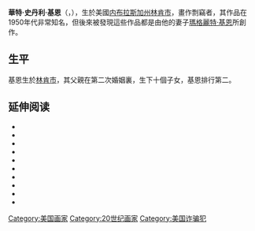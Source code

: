 {{Infobox person
| bgcolour      = #6495ED
| name          = 華特·基恩<br>Walter Keane
| image         = 
| imagesize     = 
| caption       =
| birth_name    = 華特·史丹利·基恩<br>（Walter Stanley Keane）
| birth_date    = {{Birth date|1915|10|7|mf=yes}}
| birth_place   = {{US}}[[内布拉斯加州|内布拉斯加州]][[林肯_(内布拉斯加州)|林肯市]]
| death_date    = {{Death date and age|2000|12|27|1915|10|7|mf=yes}}
| death_place   = {{US}}[[加利福尼亞州|加利福尼亞州]][[恩西尼塔斯_(加利福尼亚州)|恩西尼塔斯]]
| nationality   = {{USA}}
| field         = [[抄襲|抄襲]]
| spouse        = Barbara Ingham (div. 1952), <br>{{marriage|[[瑪格麗特·基恩|瑪格麗特·基恩]]|1955|1965|reason=div}}, <br>Joan Mervin (div)
| children      = 3
}}
'''華特·史丹利·基恩'''（{{lang-en|Walter Stanley Keane}}，{{bd|1915年|10月7日|2000年|12月27日|catIdx=Keane, Walter}}），生於美國[[内布拉斯加州|内布拉斯加州]][[林肯_(内布拉斯加州)|林肯市]]，畫作剽竊者，其作品在1950年代非常知名，但後來被發現這些作品都是由他的妻子[[瑪格麗特·基恩|瑪格麗特·基恩]]所創作。

==生平==
基恩生於[[林肯_(内布拉斯加州)|林肯市]]，其父親在第二次婚姻裏，生下十個子女，基恩排行第二。
{{Authority control}}
{{DEFAULTSORT:Keane, Walter}}

==延伸阅读==
{{Wikiquote}}
*{{cite news
|url=https://pqasb.pqarchiver.com/latimes/access/60276708.html?dids=60276708:60276708&FMT=ABS&FMTS=ABS:FT&type=current&date=Dec+12%2C+1993&author=&pub=Los+Angeles+Times+(pre-1997+Fulltext)&desc=Keane+Perceptions&pqatl=google
|title=Keane Perceptions
|date=December 12, 1993
|at=View, Part E, page 6
|accessdate=December 12, 2010
|archive-date=2012-11-04
|archive-url=https://web.archive.org/web/20121104163646/http://pqasb.pqarchiver.com/latimes/access/60276708.html?dids=60276708:60276708&FMT=ABS&FMTS=ABS:FT&type=current&date=Dec+12,+1993&author=&pub=Los+Angeles+Times+(pre-1997+Fulltext)&desc=Keane+Perceptions&pqatl=google
|dead-url=no
}}
*{{cite news
|url=http://www.people.com/people/archive/article/0,,20093924,00.html
|title=Margaret Keane's Artful Case Proves That She—and Not Her Ex-Husband—made Waifs
|last=Kunen
|first=James S.
|date=June 23, 1986
|work=[[People_(magazine)|People]]
|at=Vol. 25 No. 25
|accessdate=December 12, 2010
|archive-date=2016-09-11
|archive-url=https://web.archive.org/web/20160911010906/http://www.people.com/people/archive/article/0,,20093924,00.html
|dead-url=no
}}
* {{cite news
|title=Artist Wins Suit
|date=June 5, 1986
|url=https://news.google.com/newspapers?id=GbUqAAAAIBAJ&sjid=9WIEAAAAIBAJ&pg=6979,3719028&dq=walter-keane+margaret&hl=en
|accessdate=December 9, 2010
|newspaper=[[The_Pittsburgh_Press|The Pittsburgh Press]]}}
*{{cite news
|url=https://news.google.com/newspapers?id=EpIuAAAAIBAJ&sjid=OKEFAAAAIBAJ&pg=2505,4459081&dq=margaret+keane+challenge&hl=en
|title=Controversial 'eyes'
|last=[[UPI|UPI]]
|date=October 17, 1970
|work=[[Montreal_Gazette|Montreal Gazette]]
|publisher=Google News Archive
|page=44
|accessdate=December 12, 2010}}
*{{cite news
|url=https://news.google.com/newspapers?id=Oy1AAAAAIBAJ&sjid=_VgMAAAAIBAJ&pg=1058,3588928&dq=walter+keane+natalie+wood&hl=en
|title=Double Image
|date=December 10, 1961
|work=[[Youngstown_Vindicator|Youngstown Vindicator]]
|publisher=Google News Archive
|accessdate=December 12, 2010}}
*{{cite news
|url=https://news.google.com/newspapers?id=_7kwAAAAIBAJ&sjid=evsDAAAAIBAJ&pg=3708,3495999&dq=walter-keane+artist&hl=en
|title=Artist Challenges Ex-husband To Solve 'big Eye' Controversy
|date=July 11, 1984
|work=[[Lakeland_Ledger|Lakeland Ledger]]
|publisher=Google News Archive
|accessdate=December 12, 2010}}
*{{cite news
|title=The lady behind those Keane-eyed kids
|url=https://books.google.com/books?id=2FMEAAAAMBAJ&pg=PA56-IA1
|accessdate=December 9, 2010
|newspaper=[[Life_Magazine|Life Magazine]]
|at=Vol. 69, No. 21 - p. 56
|date=November 20, 1970
|archive-date=2020-07-18
|archive-url=https://web.archive.org/web/20200718090346/https://books.google.com/books?id=2FMEAAAAMBAJ&pg=PA56-IA1
|dead-url=no
}}
*{{cite news
|url=https://news.google.com/newspapers?id=3CguAAAAIBAJ&sjid=p9QFAAAAIBAJ&pg=642,11358&dq=walter+keane+couldn-t-learn-to-paint-at-all&hl=en
|title=Playboy Prince Says He's a Loner
|date=July 11, 1984
|work=[[The_Modesto_Bee|The Modesto Bee]]
|publisher=Google News Archive
|accessdate=December 12, 2010}}
*{{cite news
|title=Behind The Sad Eyes
|url=http://mobile.nytimes.com/2014/05/16/arts/design/created-by-hand-lock-stock-and-barrel.html
|accessdate=
|author=Eve M. Kahn
|newspaper=[[The_New_York_Times|The New York Times]]
|at=
|date=May 15, 2014
|archive-date=2016-09-28
|archive-url=https://web.archive.org/web/20160928111430/http://mobile.nytimes.com/2014/05/16/arts/design/created-by-hand-lock-stock-and-barrel.html
|dead-url=no
}}
*{{cite news
|url=http://www.sfgate.com/news/article/Keane-Artist-Associated-With-Big-Eyed-Portraits-2968892.php
|title=Keane, Artist Associated With Big-Eyed Portraits
|date=January 4, 2001
|author=Dan Levy
|work=SF Chronicle
|publisher=
|accessdate=
|archive-date=2021-03-19
|archive-url=https://web.archive.org/web/20210319111837/https://www.sfgate.com/news/article/Keane-Artist-Associated-With-Big-Eyed-Portraits-2968892.php
|dead-url=no
}}

[[Category:美国画家|Category:美国画家]]
[[Category:20世纪画家|Category:20世纪画家]]
[[Category:美国诈骗犯|Category:美国诈骗犯]]